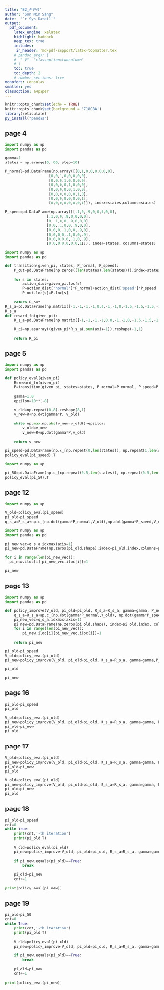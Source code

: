 ```yaml
---
title: "E2_손민상"
author: "Son Min Sang"  
date:  "`r Sys.Date()`"  
output:   
  pdf_document:  
    latex_engine: xelatex
    highlight: haddock  
    keep_tex: true  
    includes:
     in_header: rmd-pdf-support/latex-topmatter.tex
    # pandoc_args: [
    #  "-V", "classoption=twocolumn"
    # ]
    toc: true   
    toc_depth: 2  
    # number_sections: true  
monofont: Consolas
smaller: yes
classoption: a4paper
---
```



```r
knitr::opts_chunk$set(echo = TRUE)
knitr::opts_chunk$set(background = '718CBA')
library(reticulate)
py_install("pandas")
```

\newpage

## page 4

```python
import numpy as np
import pandas as pd

gamma=1
states = np.arange(0, 80, step=10)

P_normal=pd.DataFrame(np.array([[0,1,0,0,0,0,0,0],
                    [0,0,1,0,0,0,0,0],
                    [0,0,0,1,0,0,0,0],
                    [0,0,0,0,1,0,0,0],
                    [0,0,0,0,0,1,0,0],
                    [0,0,0,0,0,0,1,0],
                    [0,0,0,0,0,0,0,1],
                    [0,0,0,0,0,0,0,1]]), index=states,columns=states)

P_speed=pd.DataFrame(np.array([[.1,0,.9,0,0,0,0,0],
                   [.1,0,0,.9,0,0,0,0],
                   [0,.1,0,0,.9,0,0,0],
                   [0,0,.1,0,0,.9,0,0],
                   [0,0,0,.1,0,0,.9,0],
                   [0,0,0,0,.1,0,0,.9],
                   [0,0,0,0,0,.1,0,.9],
                   [0,0,0,0,0,0,0,1]]), index=states, columns=states)
```

```python
import numpy as np
import pandas as pd

def transition(given_pi, states, P_normal, P_speed):
    P_out=pd.DataFrame(np.zeros((len(states),len(states))),index=states, columns=states)
    
    for s in states:
        action_dist=given_pi.loc[s]
        P=action_dist['normal']*P_normal+action_dist['speed']*P_speed
        P_out.loc[s]=P.loc[s]
        
    return P_out
R_s_a=pd.DataFrame(np.matrix([-1,-1,-1,-1,0.0,-1,-1,0,-1.5,-1.5,-1.5,-1.5,-0.5,-1.5,-1.5,0]).reshape(len(states),2,order='F'),columns=['normal','speed'],index=states)
R_s_a
def reward_fn(given_pi):
    R_s_a=pd.DataFrame(np.matrix([-1,-1,-1,-1,0.0,-1,-1,0,-1.5,-1.5,-1.5,-1.5,-0.5,-1.5,-1.5,0]).reshape(len(states),2,order='F'),columns=['normal','speed'],index=states)
    
    R_pi=np.asarray((given_pi*R_s_a).sum(axis=1)).reshape(-1,1)
    
    return R_pi
```
\newpage

## page 5
```python
import numpy as np
import pandas as pd

def policy_eval(given_pi):
    R=reward_fn(given_pi)
    P=transition(given_pi, states=states, P_normal=P_normal, P_speed=P_speed)
    
    gamma=1.0
    epsilon=10**(-8)
    
    v_old=np.repeat(0,8).reshape(8,1)
    v_new=R+np.dot(gamma*P, v_old)
    
    while np.max(np.abs(v_new-v_old))>epsilon:
        v_old=v_new
        v_new=R+np.dot(gamma*P,v_old)
        
    return v_new
    
pi_speed=pd.DataFrame(np.c_[np.repeat(0,len(states)), np.repeat(1,len(states))],index=states, columns=['normal','speed'])
policy_eval(pi_speed).T
```

```python
import numpy as np

pi_50=pd.DataFrame(np.c_[np.repeat(0.5,len(states)), np.repeat(0.5,len(states))],index=states, columns=['normal','speed'])
policy_eval(pi_50).T
```

\newpage

## page 12
```python
import numpy as np

V_old=policy_eval(pi_speed)
pi_old=pi_speed
q_s_a=R_s_a+np.c_[np.dot(gamma*P_normal,V_old),np.dot(gamma*P_speed,V_old)]

```

```python
import numpy as np
import pandas as pd

pi_new_vec=q_s_a.idxmax(axis=1)
pi_new=pd.DataFrame(np.zeros(pi_old.shape),index=pi_old.index,columns=pi_old.columns)

for i in range(len(pi_new_vec)):
  pi_new.iloc[i][pi_new_vec.iloc[i]]=1
  
pi_new

```
\newpage

## page 13
```python
import numpy as np
import pandas as pd

def policy_improve(V_old, pi_old=pi_old, R_s_a=R_s_a, gamma=gamma, P_normal=P_normal, P_speed=P_speed):
    q_s_a=R_s_a+np.c_[np.dot(gamma*P_normal,V_old), np.dot(gamma*P_speed, V_old)]
    pi_new_vec=q_s_a.idxmax(axis=1)
    pi_new=pd.DataFrame(np.zeros(pi_old.shape), index=pi_old.index, columns=pi_old.columns)
    for i in range(len(pi_new_vec)):
        pi_new.iloc[i][pi_new_vec.iloc[i]]=1
        
    return pi_new
```

```python
pi_old=pi_speed
V_old=policy_eval(pi_old)
pi_new=policy_improve(V_old, pi_old=pi_old, R_s_a=R_s_a, gamma=gamma,P_normal=P_normal, P_speed=P_speed)
```

```python
pi_old
```

```python
pi_new
```

\newpage


## page 16
```python
pi_old=pi_speed
pi_old
```

```python
V_old=policy_eval(pi_old)
pi_new=policy_improve(V_old, pi_old=pi_old, R_s_a=R_s_a, gamma=gamma, P_normal=P_normal, P_speed=P_speed)
pi_old=pi_new
pi_old
```
\newpage

## page 17
```python
V_old=policy_eval(pi_old)
pi_new=policy_improve(V_old, pi_old=pi_old, R_s_a=R_s_a, gamma=gamma, P_normal=P_normal, P_speed=P_speed)
pi_old=pi_new
pi_old
```

```python
V_old=policy_eval(pi_old)
pi_new=policy_improve(V_old, pi_old=pi_old, R_s_a=R_s_a, gamma=gamma, P_normal=P_normal, P_speed=P_speed)
pi_old=pi_new
pi_old
```

\newpage

## page 18
```python
pi_old=pi_speed
cnt=0
while True:
    print(cnt,'-th iteration')
    print(pi_old.T)
    
    V_old=policy_eval(pi_old)
    pi_new=policy_improve(V_old, pi_old=pi_old, R_s_a=R_s_a, gamma=gamma, P_normal=P_normal, P_speed=P_speed)
    
    if pi_new.equals(pi_old)==True:
        break
    
    pi_old=pi_new
    cnt+=1
    
print(policy_eval(pi_new))
```

\newpage

## page 19

```python
pi_old=pi_50
cnt=0
while True:
    print(cnt,'-th iteration')
    print(pi_old.T)
    
    V_old=policy_eval(pi_old)
    pi_new=policy_improve(V_old, pi_old=pi_old, R_s_a=R_s_a, gamma=gamma, P_normal=P_normal, P_speed=P_speed)
    
    if pi_new.equals(pi_old)==True:
        break
    
    pi_old=pi_new
    cnt+=1
    
print(policy_eval(pi_new))
```

